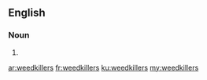 ==English==

===Noun===
{{head|en|plural}}

# {{plural of|weedkiller|lang=en|nocat=1}}

[[ar:weedkillers]]
[[fr:weedkillers]]
[[ku:weedkillers]]
[[my:weedkillers]]